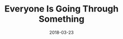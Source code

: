 ---
title: Everyone Is Going Through Something
description: A short reflection on user experience and design.
date: 2018-03-23
readingTime: 1
---